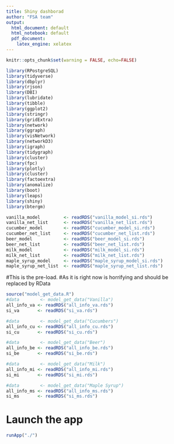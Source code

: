 ```yaml
---
title: Shiny dashborad
author: "FSA team"
output:
  html_document: default
  html_notebook: default
  pdf_document:
    latex_engine: xelatex
---
```


```r
knitr::opts_chunk$set(warning = FALSE, echo=FALSE)
```
```r
library(RPostgreSQL)
library(tidyverse)
library(dbplyr)
library(rjson)
library(DBI)
library(lubridate)
library(tibble)
library(ggplot2)
library(stringr)
library(gridExtra)
library(network)
library(ggraph)
library(visNetwork)
library(networkD3)
library(igraph)
library(tidygraph)
library(cluster) 
library(fpc)
library(plotly)
library(cluster)
library(factoextra)
library(anomalize)
library(boot)
library(leaps)
library(shiny)
library(btergm)
```

```r
vanilla_model         <- readRDS("vanilla_model_si.rds")
vanilla_net_list      <- readRDS("vanilla_net_list.rds")
cucumber_model        <- readRDS("cucumber_model_si.rds")
cucumber_net_list     <- readRDS("cucumber_net_list.rds")
beer_model            <- readRDS("beer_model_si.rds")
beer_net_list         <- readRDS("beer_net_list.rds")
milk_model            <- readRDS("milk_model_si.rds")
milk_net_list         <- readRDS("milk_net_list.rds")
maple_syrup_model     <- readRDS("maple_syrup_model_si.rds")
maple_syrup_net_list  <- readRDS("maple_syrup_net_list.rds")
```

#This is the pre-load.
#As it is right now is horrifying and should be replaced by RData
```r
source("model_get_data.R")
#data        <- model_get_data("Vanilla")
all_info_va <- readRDS("all_info_va.rds")
si_va       <- readRDS("si_va.rds")

#data        <- model_get_data("Cucumbers")
all_info_cu <- readRDS("all_info_cu.rds")
si_cu       <- readRDS("si_cu.rds")

#data        <- model_get_data("Beer")
all_info_be <- readRDS("all_info_be.rds")
si_be       <- readRDS("si_be.rds")

#data        <- model_get_data("Milk")
all_info_mi <- readRDS("all_info_mi.rds")
si_mi       <- readRDS("si_mi.rds")

#data        <- model_get_data("Maple Syrup")
all_info_ms <- readRDS("all_info_ms.rds")
si_ms       <- readRDS("si_ms.rds")
```

# Launch the app
```r
runApp("./")
```

